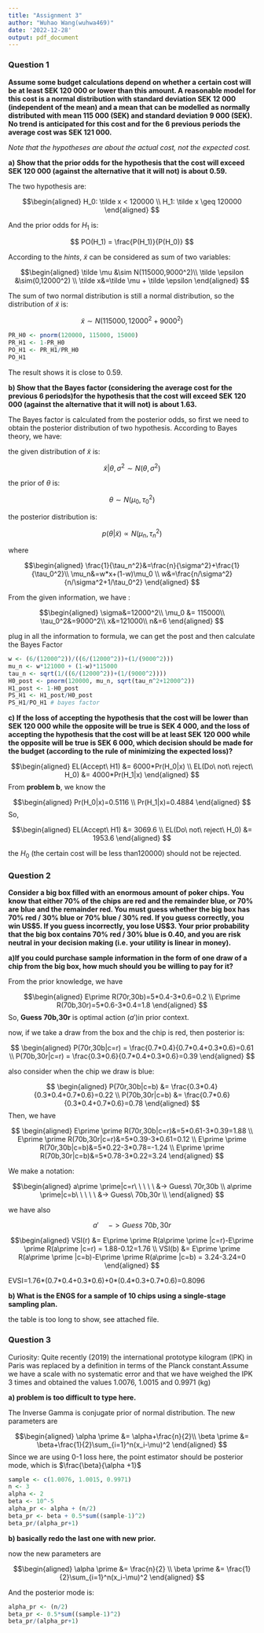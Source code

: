 ```yaml
---
title: "Assignment 3"
author: "Wuhao Wang(wuhwa469)"
date: '2022-12-28'
output: pdf_document
---
```


### Question 1

**Assume some budget calculations depend on whether a certain cost will be at least SEK 120 000 or lower than this amount. A reasonable model for this cost is a normal distribution with standard deviation SEK 12 000 (independent of the mean) and a mean that can be modelled as normally distributed with mean 115 000 (SEK) and standard deviation 9 000 (SEK). No trend is anticipated for this cost and for the 6 previous periods the average cost was SEK 121 000.**

*Note that the hypotheses are about the actual cost, not the expected cost.*

**a)** **Show that the prior odds for the hypothesis that the cost will exceed SEK 120 000 (against the alternative that it will not) is about 0.59.**

The two hypothesis are:

$$\begin{aligned}
H_0: \tilde x < 120000 \\
H_1: \tilde x \geq 120000
\end{aligned}
$$

And the prior odds for $H_1$ is:

$$
PO(H_1) = \frac{P(H_1)}{P(H_0)}
$$

According to the *hints*, $\tilde x$ can be considered as sum of two variables:

$$\begin{aligned}
\tilde \mu &\sim N(115000,9000^2)\\
 \tilde \epsilon &\sim(0,12000^2) \\
\tilde x&=\tilde \mu + \tilde \epsilon
\end{aligned}
$$

The sum of two normal distribution is still a normal distribution, so the distribution of $\tilde x$ is:

$$
\tilde x \sim N(115000,12000^2+9000^2)
$$

```r
PR_H0 <- pnorm(120000, 115000, 15000)
PR_H1 <- 1-PR_H0
PO_H1 <- PR_H1/PR_H0
PO_H1
```

The result shows it is close to 0.59.

**b) Show that the Bayes factor (considering the average cost for the previous 6 periods)for the hypothesis that the cost will exceed SEK 120 000 (against the alternative that it will not) is about 1.63.**

The Bayes factor is calculated from the posterior odds, so first we need to obtain the posterior distribution of two hypothesis. According to Bayes theory, we have:

the given distribution of $\tilde x$ is:

$$
\tilde x|\theta,\sigma^2 \sim N(\theta,\sigma^2)
$$

the prior of $\theta$ is:

$$
\theta \sim N(\mu_0,\tau_0^2)
$$

the posterior distribution is:

$$
p(\theta|\tilde x) \propto N(\mu_n,\tau_n^2)
$$

where

$$\begin{aligned}
\frac{1}{\tau_n^2}&=\frac{n}{\sigma^2}+\frac{1}{\tau_0^2}\\
\mu_n&=w*x+(1-w)\mu_0 \\
w&=\frac{n/\sigma^2}{n/\sigma^2+1/\tau_0^2}
\end{aligned}
$$

From the given information, we have :

$$\begin{aligned}
\sigma&=12000^2\\
\mu_0 &= 115000\\
\tau_0^2&=9000^2\\
x&=121000\\
n&=6
\end{aligned}
$$

plug in all the information to formula, we can get the post and then calculate the Bayes Factor

```r
w <- (6/(12000^2))/((6/(12000^2))+(1/(9000^2)))
mu_n <- w*121000 + (1-w)*115000
tau_n <- sqrt(1/((6/(12000^2))+(1/(9000^2))))
H0_post <- pnorm(120000, mu_n, sqrt(tau_n^2+12000^2))
H1_post <- 1-H0_post
PS_H1 <- H1_post/H0_post
PS_H1/PO_H1 # bayes factor
```

**c) If the loss of accepting the hypothesis that the cost will be lower than SEK 120 000 while the opposite will be true is SEK 4 000, and the loss of accepting the hypothesis that the cost will be at least SEK 120 000 while the opposite will be true is SEK 6 000, which decision should be made for the budget (according to the rule of minimizing the expected loss)?**

$$\begin{aligned}
EL(Accept\ H1) &= 6000*Pr(H_0|x) \\  
EL(Do\ not\ reject\ H_0) &= 4000*Pr(H_1|x) 
\end{aligned}
$$ From **problem b**, we know the

$$\begin{aligned}
Pr(H_0|x)=0.5116 \\
Pr(H_1|x)=0.4884
\end{aligned}
$$ So,

$$\begin{aligned}
EL(Accept\ H1) &= 3069.6 \\
EL(Do\ not\ reject\ H_0) &= 1953.6 
\end{aligned}
$$

the $H_0$ (the certain cost will be less than120000) should not be rejected.

### Question 2

**Consider a big box filled with an enormous amount of poker chips. You know that either 70% of the chips are red and the remainder blue, or 70% are blue and the remainder red. You must guess whether the big box has 70% red / 30% blue or 70% blue / 30% red. If you guess correctly, you win US\$5. If you guess incorrectly, you lose US\$3. Your prior probability that the big box contains 70% red / 30% blue is 0.40, and you are risk neutral in your decision making (i.e. your utility is linear in money).**

**a)If you could purchase sample information in the form of one draw of a chip from the big box, how much should you be willing to pay for it?**

From the prior knowledge, we have

$$\begin{aligned}
E\prime R(70r,30b)=5*0.4-3*0.6=0.2 \\
E\prime R(70b,30r)=5*0.6-3*0.4=1.8
\end{aligned}
$$So, **Guess 70b,30r** is optimal action ($a\prime$)in prior context.

now, if we take a draw from the box and the chip is red, then posterior is:

$$
\begin{aligned}
P(70r,30b|c=r) = \frac{0.7*0.4}{0.7*0.4+0.3*0.6}=0.61 \\
P(70b,30r|c=r) = \frac{0.3*0.6}{0.7*0.4+0.3*0.6}=0.39
\end{aligned}
$$

also consider when the chip we draw is blue:

$$
\begin{aligned}
P(70r,30b|c=b) &= \frac{0.3*0.4}{0.3*0.4+0.7*0.6}=0.22 \\
P(70b,30r|c=b) &= \frac{0.7*0.6}{0.3*0.4+0.7*0.6}=0.78
\end{aligned}
$$ Then, we have

$$
\begin{aligned}
E\prime \prime R(70r,30b|c=r)&=5*0.61-3*0.39=1.88 \\
E\prime \prime R(70b,30r|c=r)&=5*0.39-3*0.61=0.12 \\
E\prime \prime R(70r,30b|c=b)&=5*0.22-3*0.78=-1.24 \\
E\prime \prime R(70b,30r|c=b)&=5*0.78-3*0.22=3.24
\end{aligned}
$$

We make a notation:

$$\begin{aligned}
a\prime \prime|c=r\ \ \ \ \ &-> Guess\ 70r,30b \\
a\prime \prime|c=b\ \ \ \ \ &-> Guess\ 70b,30r \\
\end{aligned}
$$

we have also

$$
a\prime\ \ \ \  \ -> Guess\ 70b,30r
$$

$$\begin{aligned}
VSI(r) &= E\prime \prime R(a\prime \prime |c=r)-E\prime \prime R(a\prime |c=r) = 1.88-0.12=1.76 \\
VSI(b) &= E\prime \prime R(a\prime \prime |c=b)-E\prime \prime R(a\prime |c=b) = 3.24-3.24=0
\end{aligned}
$$

EVSI=1.76\*(0.7\*0.4+0.3\*0.6)+0\*(0.4\*0.3+0.7\*0.6)=0.8096

**b) What is the ENGS for a sample of 10 chips using a single-stage sampling plan.**

the table is too long to show, see attached file.

### **Question 3**

Curiosity: Quite recently (2019) the international prototype kilogram (IPK) in Paris was replaced by a definition in terms of the Planck constant.Assume we have a scale with no systematic error and that we have weighed the IPK 3 times and obtained the values 1.0076, 1.0015 and 0.9971 (kg)

**a) problem is too difficult to type here.**

The Inverse Gamma is conjugate prior of normal distribution. The new parameters are

$$\begin{aligned}
\alpha \prime &= \alpha+\frac{n}{2}\\
\beta \prime &= \beta+\frac{1}{2}\sum_{i=1}^n(x_i-\mu)^2
\end{aligned}
$$Since we are using 0-1 loss here, the point estimator should be posterior mode, which is $\frac{\beta}{\alpha +1}$

```r
sample <- c(1.0076, 1.0015, 0.9971)
n <- 3
alpha <- 2
beta <- 10^-5
alpha_pr <- alpha + (n/2)
beta_pr <- beta + 0.5*sum((sample-1)^2)
beta_pr/(alpha_pr+1)
```

**b) basically redo the last one with new prior.**

now the new parameters are

$$\begin{aligned}
\alpha \prime &= \frac{n}{2} \\
\beta \prime &= \frac{1}{2}\sum_{i=1}^n(x_i-\mu)^2
\end{aligned}
$$

And the posterior mode is:

```r
alpha_pr <- (n/2)
beta_pr <- 0.5*sum((sample-1)^2)
beta_pr/(alpha_pr+1)
```
